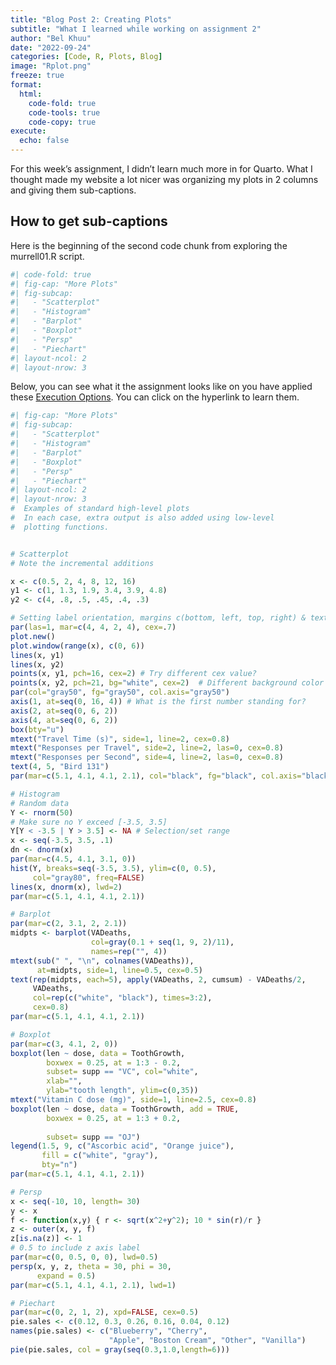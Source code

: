 ```yaml
---
title: "Blog Post 2: Creating Plots"
subtitle: "What I learned while working on assignment 2"
author: "Bel Khuu"
date: "2022-09-24"
categories: [Code, R, Plots, Blog]
image: "Rplot.png"
freeze: true
format:
  html:
    code-fold: true
    code-tools: true
    code-copy: true
execute:
  echo: false
---
```


For this week's assignment, I didn't learn much more in for Quarto. What I thought made my website a lot nicer was organizing my plots in 2 columns and giving them sub-captions.

## How to get sub-captions

Here is the beginning of the second code chunk from exploring the murrell01.R script.

``` yaml
#| code-fold: true
#| fig-cap: "More Plots" 
#| fig-subcap:
#|   - "Scatterplot"
#|   - "Histogram"
#|   - "Barplot"
#|   - "Boxplot"
#|   - "Persp"
#|   - "Piechart"
#| layout-ncol: 2
#| layout-nrow: 3
```

Below, you can see what it the assignment looks like on you have applied these [Execution Options](https://quarto.org/docs/computations/execution-options.html). You can click on the hyperlink to learn them.

```r
#| fig-cap: "More Plots" 
#| fig-subcap:
#|   - "Scatterplot"
#|   - "Histogram"
#|   - "Barplot"
#|   - "Boxplot"
#|   - "Persp"
#|   - "Piechart"
#| layout-ncol: 2
#| layout-nrow: 3
#  Examples of standard high-level plots 
#  In each case, extra output is also added using low-level 
#  plotting functions.


# Scatterplot
# Note the incremental additions

x <- c(0.5, 2, 4, 8, 12, 16)
y1 <- c(1, 1.3, 1.9, 3.4, 3.9, 4.8)
y2 <- c(4, .8, .5, .45, .4, .3)

# Setting label orientation, margins c(bottom, left, top, right) & text size
par(las=1, mar=c(4, 4, 2, 4), cex=.7) 
plot.new()
plot.window(range(x), c(0, 6))
lines(x, y1)
lines(x, y2)
points(x, y1, pch=16, cex=2) # Try different cex value?  
points(x, y2, pch=21, bg="white", cex=2)  # Different background color
par(col="gray50", fg="gray50", col.axis="gray50")
axis(1, at=seq(0, 16, 4)) # What is the first number standing for?
axis(2, at=seq(0, 6, 2))
axis(4, at=seq(0, 6, 2))
box(bty="u")
mtext("Travel Time (s)", side=1, line=2, cex=0.8)
mtext("Responses per Travel", side=2, line=2, las=0, cex=0.8)
mtext("Responses per Second", side=4, line=2, las=0, cex=0.8)
text(4, 5, "Bird 131")
par(mar=c(5.1, 4.1, 4.1, 2.1), col="black", fg="black", col.axis="black")

# Histogram
# Random data
Y <- rnorm(50)
# Make sure no Y exceed [-3.5, 3.5]
Y[Y < -3.5 | Y > 3.5] <- NA # Selection/set range
x <- seq(-3.5, 3.5, .1)
dn <- dnorm(x)
par(mar=c(4.5, 4.1, 3.1, 0))
hist(Y, breaks=seq(-3.5, 3.5), ylim=c(0, 0.5), 
     col="gray80", freq=FALSE)
lines(x, dnorm(x), lwd=2)
par(mar=c(5.1, 4.1, 4.1, 2.1))

# Barplot
par(mar=c(2, 3.1, 2, 2.1)) 
midpts <- barplot(VADeaths, 
                  col=gray(0.1 + seq(1, 9, 2)/11), 
                  names=rep("", 4))
mtext(sub(" ", "\n", colnames(VADeaths)),
      at=midpts, side=1, line=0.5, cex=0.5)
text(rep(midpts, each=5), apply(VADeaths, 2, cumsum) - VADeaths/2,
     VADeaths, 
     col=rep(c("white", "black"), times=3:2), 
     cex=0.8)
par(mar=c(5.1, 4.1, 4.1, 2.1))  

# Boxplot
par(mar=c(3, 4.1, 2, 0))
boxplot(len ~ dose, data = ToothGrowth,
        boxwex = 0.25, at = 1:3 - 0.2,
        subset= supp == "VC", col="white",
        xlab="",
        ylab="tooth length", ylim=c(0,35))
mtext("Vitamin C dose (mg)", side=1, line=2.5, cex=0.8)
boxplot(len ~ dose, data = ToothGrowth, add = TRUE,
        boxwex = 0.25, at = 1:3 + 0.2,
        
        subset= supp == "OJ")
legend(1.5, 9, c("Ascorbic acid", "Orange juice"), 
       fill = c("white", "gray"), 
       bty="n")
par(mar=c(5.1, 4.1, 4.1, 2.1))

# Persp
x <- seq(-10, 10, length= 30)
y <- x
f <- function(x,y) { r <- sqrt(x^2+y^2); 10 * sin(r)/r }
z <- outer(x, y, f)
z[is.na(z)] <- 1
# 0.5 to include z axis label
par(mar=c(0, 0.5, 0, 0), lwd=0.5)
persp(x, y, z, theta = 30, phi = 30, 
      expand = 0.5)
par(mar=c(5.1, 4.1, 4.1, 2.1), lwd=1)

# Piechart
par(mar=c(0, 2, 1, 2), xpd=FALSE, cex=0.5)
pie.sales <- c(0.12, 0.3, 0.26, 0.16, 0.04, 0.12)
names(pie.sales) <- c("Blueberry", "Cherry",
                      "Apple", "Boston Cream", "Other", "Vanilla")
pie(pie.sales, col = gray(seq(0.3,1.0,length=6))) 
```

